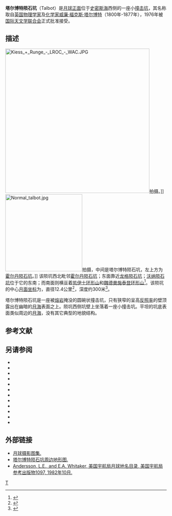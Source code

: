 {{lunar crater data|
 image=Talbot crater AS15-M-0925.jpg|
 caption=[[阿波罗15号|阿波罗15号]]测绘相机拍摄的图像|
 latitude=2.47|
 N_or_S=S|
 longitude=85.3|
 E_or_W=E|
 diameter=12.4公里|
 depth=300米|
 colong=275|
 eponym威廉·亨·福·塔尔博特}}

'''塔尔博特陨石坑'''（Talbot）是[[月球正面|月球正面]]位于[[史密斯海|史密斯海]]西侧的一座小[[撞击坑|撞击坑]]，其名称取自[[英国|英国]][[物理学家|物理学家]]及[[化学家|化学家]][[威廉·福克斯·塔尔博特|威廉·福克斯·塔尔博特]]（1800年-1877年），1976年被[[国际天文学联合会|国际天文学联合会]]正式批准接受。

==描述==
[[Image:Kiess_+_Runge_-_LROC_-_WAC.JPG|450px]]拍摄。]]
[[Image:Normal_talbot.jpg|240px]]拍摄，中间是塔尔博特陨石坑，左上方为[[霍尔丹陨石坑|霍尔丹陨石坑]]。]]
该陨坑西北毗邻[[霍尔丹陨石坑|霍尔丹陨石坑]]；东面靠近[[龙格陨石坑|龙格陨石坑]]；[[沃纳陨石坑|沃纳陨石坑]]位于它的东南；而南面则横亘着[[凯伊士环形山|凯伊士环形山]]和[[魏德曼施泰登环形山|魏德曼施泰登环形山]]<ref>{{Cite web |url=http://planetarynames.wr.usgs.gov/images/Lunar/lac_81_wac.pdf |title=Crater Talbot on the LAC-81 map |accessdate=2016-08-19 |archive-date=2016-12-13 |archive-url=https://web.archive.org/web/20161213022122/https://planetarynames.wr.usgs.gov/images/Lunar/lac_81_wac.pdf |dead-url=no }}</ref>。该陨坑的中心[[月面坐标|月面坐标]]为{{Coord|2.47|S|85.3|E|globe:Moon|nogoogle=1|noosm=1}}，直径12.4公里<ref name="IAU">{{Cite web |url=http://planetarynames.wr.usgs.gov/Feature/5837 |title=Directory of the International Astronomical Union |access-date=2016-08-19 |archive-date=2020-11-27 |archive-url=https://web.archive.org/web/20201127012726/https://planetarynames.wr.usgs.gov/Feature/5837 |dead-url=no }}</ref>，深度约300米<ref>{{Cite web |url=http://fisherka.csolutionshosting.net/astronote/plan/craterdepth/html/CraterDepthFeatureNameWestfall.html |title=John E. Westfall's Atlas of the Lunar Terminator, Cambridge Univ. Press (2000) |accessdate=2016-08-19 |archive-date=2014-12-18 |archive-url=https://archive.today/20141218234310/http://fisherka.csolutionshosting.net/astronote/plan/craterdepth/html/CraterDepthFeatureNameWestfall.html |dead-url=yes }}</ref>。

塔尔博特陨石坑是一座被[[熔岩|熔岩]]掩没的圆碗状撞击坑，只有狭窄的呈高[[反照率|反照率]]的壁顶露出在幽暗的[[月海|月海]]表面之上。陨坑西侧坑壁上坐落着一座小撞击坑。平坦的坑底表面类似周边的[[月海|月海]]，没有其它典型的地貌结构。

==参考文献==
{{reflist}}

==另请参阅==
{{refbegin}}
* {{cite book
  | last1 = Andersson
  | first1 = L. E.
  | last2 = Whitaker
  | first2 = E. A.
  | authorlink2 = Ewen Whitaker
  | date = 1982
  | title = [[NASA|NASA]] Catalogue of Lunar Nomenclature
  | publisher = NASA RP-1097
  | ref = harv
  }}
* {{cite web
  | last = Blue
  | first = Jennifer
  | date = July 25, 2007
  | title = Gazetteer of Planetary Nomenclature
  | publisher = [[United_States_Geological_Survey|USGS]]
  | url = http://planetarynames.wr.usgs.gov/
  | accessdate = 2007-08-05
  | ref = harv
  | archive-date = 2014-09-24
  | archive-url = https://web.archive.org/web/20140924155446/http://planetarynames.wr.usgs.gov/Page/GANYMEDE/target
  | dead-url = no
  }}
* {{cite book
  | last1 = Bussey
  | first1 = B.
  | authorlink1 = Ben Bussey
  | last2 = Spudis
  | first2 = P.
  | authorlink2 = Paul Spudis
  | date = 2004
  | title = The Clementine Atlas of the Moon
  | publisher = Cambridge University Press
  | location = New York
  | isbn = 978-0-521-81528-4
  | ref = harv
  }}
* {{cite book
  | last1 = Cocks
  | first1 = Elijah E.
  | last2 = Cocks
  | first2 = Josiah C.
  | date = 1995
  | title = Who's Who on the Moon: A Biographical Dictionary of Lunar Nomenclature
  | url = https://archive.org/details/isbn_9780936389271
  | publisher = Tudor Publishers
  | isbn = 978-0-936389-27-1
  | ref = harv
  }}
* {{cite web
  | last = McDowell
  | first = Jonathan
  | date = July 15, 2007
  | url = http://host.planet4589.org/astro/lunar/
  | title = Lunar Nomenclature
  | publisher = Jonathan's Space Report
  | accessdate = 2007-10-24
  | ref = harv
  | archive-date = 2012-05-26
  | archive-url = https://www.webcitation.org/67wcYNfK3?url=http://host.planet4589.org/astro/lunar/
  | dead-url = no
  }}
* {{cite journal| last1 = Menzel| first1 = D. H.| last2 = Minnaert| first2 = M.| last3 = Levin| first3 = B.| last4 = Dollfus| first4 = A.| last5 = Bell| first5 = B.| title = Report on Lunar Nomenclature by the Working Group of Commission 17 of the IAU| doi = 10.1007/BF00171763| journal = Space Science Reviews| volume = 12| issue = 2| pages = 136–186| date = 1971| bibcode = 1971SSRv...12..136M| ref = harv}}
* {{cite book
  | first = Patrick
  | last = Moore
  | authorlink = Patrick Moore
  | date = 2001
  | title = On the Moon
  | url = https://archive.org/details/patrickmooreonmo00patr
  | publisher = Sterling Publishing Co.
  | isbn = 978-0-304-35469-6
  | ref = harv
  }}
* {{cite book
  | first = Fred W.
  | last = Price
  | date = 1988
  | title = The Moon Observer's Handbook
  | publisher = Cambridge University Press
  | isbn = 978-0-521-33500-3
  | ref = harv
  }}
* {{cite book
  | last = Rükl
  | first = Antonín
  | authorlink = Antonín Rükl
  | date = 1990
  | title = Atlas of the Moon
  | publisher = Kalmbach Books
  | isbn = 978-0-913135-17-4
  | ref = harv
  }}
* {{cite book
  | last = Webb
  | first = Rev. T. W.
  | authorlink = Thomas William Webb
  | date = 1962
  | title = Celestial Objects for Common Telescopes
  | url = https://archive.org/details/celestialobjects00webb
  | edition = 6th revised
  | publisher = Dover
  | isbn = 978-0-486-20917-3
  | ref = harv
  }}
* {{cite book
  | first = Ewen A.
  | last = Whitaker
  | authorlink = Ewen Whitaker
  | date = 1999
  | title = Mapping and Naming the Moon
  | publisher = Cambridge University Press
  | isbn = 978-0-521-62248-6
  | ref = harv
  }}
* {{cite book
  | first = Peter T.
  | last = Wlasuk
  | date = 2000
  | title = Observing the Moon
  | publisher = Springer
  | isbn = 978-1-85233-193-1
  | ref = harv
 }}
{{refend}}

==外部链接==
*[http://www.lpi.usra.edu/resources/lunar_orbiter/bin/srch_nam.shtml?Talbot%7C0 月球摄影图集.] {{Wayback|url=http://www.lpi.usra.edu/resources/lunar_orbiter/bin/srch_nam.shtml?Talbot%7C0 |date=20201127014306 }}
*[http://www.lpi.usra.edu/resources/mapcatalog/LTO/lto81b2_1/ 塔尔博特陨石坑周边地形图.] {{Wayback|url=http://www.lpi.usra.edu/resources/mapcatalog/LTO/lto81b2_1/ |date=20201127014548 }}
*[http://planet4589.org/astro/lunar/RP-1097.pdf Andersson, L.E., and E.A. Whitaker, 美国宇航局月球地名目录, 美国宇航局参考出版物1097, 1982年10月.] {{Wayback|url=http://planet4589.org/astro/lunar/RP-1097.pdf |date=20141006125838 }}

[[Category:月球环形山|T]]
{{月球環形山 (T-Z)}}